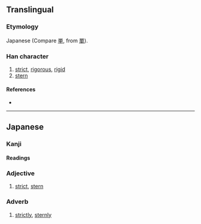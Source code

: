 {{also|嚴|严}}
{{character info}}
==Translingual==
{{Han simplified forms|嚴|厳|严}}

===Etymology===
Japanese {{Han simp|嚴|f=吅|t=𭕄}} (Compare [[単]], from [[單]]).

===Han character===
{{Han char|rn=27|rad=厂|as=15|sn=17|four=|canj=FMMJK,FMNJK|ids=⿱𭕄𠪚}}

# [[strict]], [[rigorous]], [[rigid]]
# [[stern]]

====References====
* {{Han ref|kx=0163.131|dkj=03048|hdz=10047.031|uh=53B3|ud=21427}}

----

==Japanese==
{{ja-kanji forms|厳|嚴}}

===Kanji===
{{ja-kanji|grade=6|rs=厂15|kyu=嚴}}

====Readings====
{{ja-readings
|goon=ごん<ごん<ごむ
|kanon=げん<げん<げむ
|kun=おごそ-か, きび-し.い, いつくし
}}

===Adjective===
{{ja-adj|infl=tari|げん}}

# [[strict]], [[stern]]

===Adverb===
{{ja-pos|adverb|げん}}

# [[strictly]], [[sternly]]